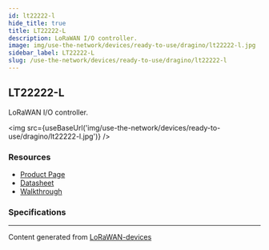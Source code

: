 ```yaml
---
id: lt22222-l
hide_title: true
title: LT22222-L
description: LoRaWAN I/O controller.
image: img/use-the-network/devices/ready-to-use/dragino/lt22222-l.jpg
sidebar_label: LT22222-L
slug: /use-the-network/devices/ready-to-use/dragino/lt22222-l
---
```



## LT22222-L

LoRaWAN I/O controller.

<img src={useBaseUrl('img/use-the-network/devices/ready-to-use/dragino/lt22222-l.jpg')} />

### Resources

- [Product Page](http://www.dragino.com/products/lora-lorawan-end-node/item/156-lt-22222-l.html)
- [Datasheet](http://www.dragino.com/downloads/index.php?dir=LT_LoRa_IO_Controller/LT22222-L/)
- [Walkthrough](https://github.com/ilovespectra/ilovespectra/tree/main/LT-22222-L)

### Specifications

---

Content generated from [LoRaWAN-devices](https://github.com/TheThingsNetwork/lorawan-devices)
